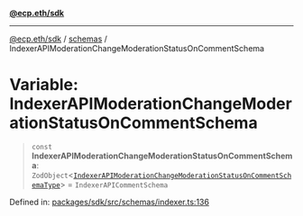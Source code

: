 [**@ecp.eth/sdk**](/sdk-reference/index.mdx)

***

[@ecp.eth/sdk](/sdk-reference/index.mdx) / [schemas](/sdk-reference/schemas/index.mdx) / IndexerAPIModerationChangeModerationStatusOnCommentSchema

# Variable: IndexerAPIModerationChangeModerationStatusOnCommentSchema

> `const` **IndexerAPIModerationChangeModerationStatusOnCommentSchema**: `ZodObject`\<[`IndexerAPIModerationChangeModerationStatusOnCommentSchemaType`](/sdk-reference/schemas/type-aliases/IndexerAPIModerationChangeModerationStatusOnCommentSchemaType.mdx)\> = `IndexerAPICommentSchema`

Defined in: [packages/sdk/src/schemas/indexer.ts:136](https://github.com/ecp-eth/comments-monorepo/blob/main/packages/sdk/src/schemas/indexer.ts#L136)
